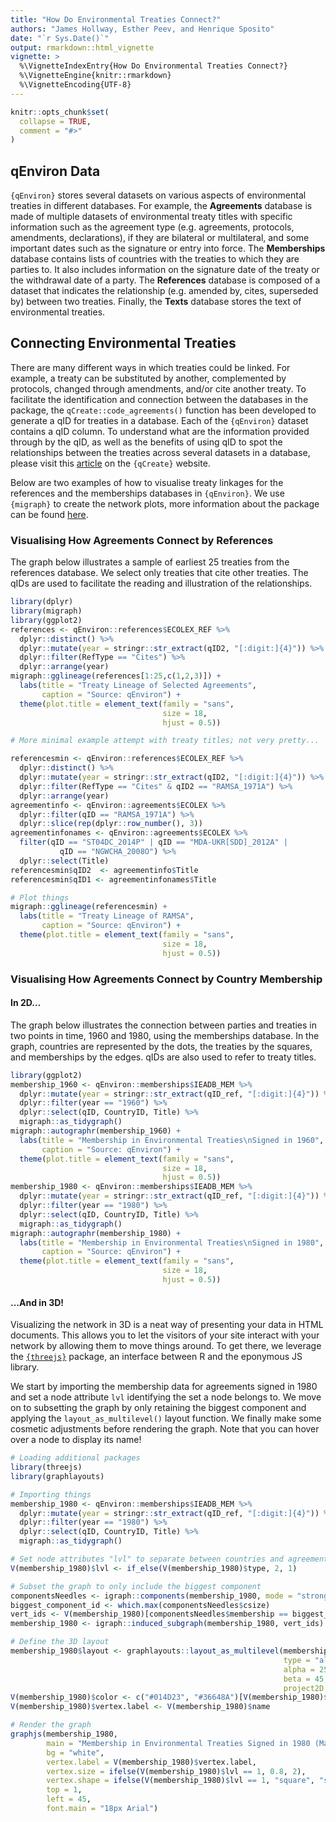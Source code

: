 ```yaml
---
title: "How Do Environmental Treaties Connect?"
authors: "James Hollway, Esther Peev, and Henrique Sposito"
date: "`r Sys.Date()`"
output: rmarkdown::html_vignette
vignette: >
  %\VignetteIndexEntry{How Do Environmental Treaties Connect?}
  %\VignetteEngine{knitr::rmarkdown}
  %\VignetteEncoding{UTF-8}
---
```


```r
knitr::opts_chunk$set(
  collapse = TRUE,
  comment = "#>"
)
```

## qEnviron Data

 `{qEnviron}` stores several datasets on various aspects of environmental treaties in different databases. For example, the **Agreements** database is made of multiple datasets of environmental treaty titles with specific information such as the agreement type (e.g. agreements, protocols, amendments, declarations), if they are bilateral or multilateral, and some important dates such as the signature or entry into force. The **Memberships** database contains lists of countries with the treaties to which they are parties to. It also includes information on the signature date of the treaty or the withdrawal date of a party. The **References** database is composed of a dataset that indicates the relationship (e.g. amended by, cites, superseded by) between two treaties. Finally, the **Texts** database stores the text of environmental treaties.

## Connecting Environmental Treaties

There are many different ways in which treaties could be linked. For example, a treaty can be substituted by another, complemented by protocols, changed through amendments, and/or cite another treaty. To facilitate the identification and connection between the databases in the package, the `qCreate::code_agreements()` function has been developed to generate a qID for treaties in a database. Each of the `{qEnviron}` dataset contains a qID column. To understand what are the information provided through by the qID, as well as the benefits of using qID to spot the relationships between the treaties across several datasets in a database, please visit this [article](https://globalgov.github.io/qCreate/articles/agreements.html) on the `{qCreate}` website.

Below are two examples of how to visualise treaty linkages for the references and the memberships databases in `{qEnviron}`. We use `{migraph}` to create the network plots, more information about the package can be found [here](https://snlab-ch.github.io/migraph/).

### Visualising How Agreements Connect by References

The graph below illustrates a sample of earliest 25 treaties from the references database. We select only treaties that cite other treaties. The qIDs are used to facilitate the reading and illustration of the relationships.

```r
library(dplyr)
library(migraph)
library(ggplot2)
references <- qEnviron::references$ECOLEX_REF %>% 
  dplyr::distinct() %>%
  dplyr::mutate(year = stringr::str_extract(qID2, "[:digit:]{4}")) %>%
  dplyr::filter(RefType == "Cites") %>%
  dplyr::arrange(year)
migraph::gglineage(references[1:25,c(1,2,3)]) +
  labs(title = "Treaty Lineage of Selected Agreements",
       caption = "Source: qEnviron") +
  theme(plot.title = element_text(family = "sans",
                                  size = 18,
                                  hjust = 0.5))

# More minimal example attempt with treaty titles; not very pretty...

referencesmin <- qEnviron::references$ECOLEX_REF %>% 
  dplyr::distinct() %>%
  dplyr::mutate(year = stringr::str_extract(qID2, "[:digit:]{4}")) %>%
  dplyr::filter(RefType == "Cites" & qID2 == "RAMSA_1971A") %>%
  dplyr::arrange(year)
agreementinfo <- qEnviron::agreements$ECOLEX %>%
  dplyr::filter(qID == "RAMSA_1971A") %>%
  dplyr::slice(rep(dplyr::row_number(), 3))
agreementinfonames <- qEnviron::agreements$ECOLEX %>%
  filter(qID == "ST04DC_2014P" | qID == "MDA-UKR[SDD]_2012A" |
           qID == "NGWCHA_2008O") %>%
  dplyr::select(Title)
referencesmin$qID2  <- agreementinfo$Title
referencesmin$qID1 <- agreementinfonames$Title

# Plot things
migraph::gglineage(referencesmin) +
  labs(title = "Treaty Lineage of RAMSA",
       caption = "Source: qEnviron") +
  theme(plot.title = element_text(family = "sans",
                                  size = 18,
                                  hjust = 0.5))
```

### Visualising How Agreements Connect by Country Membership

#### In 2D...

The graph below illustrates the connection between parties and treaties in two points in time, 1960 and 1980, using the memberships database. In the graph, countries are represented by the dots, the treaties by the squares, and memberships by the edges. qIDs are also used to refer to treaty titles.

```r
library(ggplot2)
membership_1960 <- qEnviron::memberships$IEADB_MEM %>%
  dplyr::mutate(year = stringr::str_extract(qID_ref, "[:digit:]{4}")) %>%
  dplyr::filter(year == "1960") %>%
  dplyr::select(qID, CountryID, Title) %>%
  migraph::as_tidygraph()
migraph::autographr(membership_1960) +
  labs(title = "Membership in Environmental Treaties\nSigned in 1960",
       caption = "Source: qEnviron") +
  theme(plot.title = element_text(family = "sans",
                                  size = 18,
                                  hjust = 0.5))
membership_1980 <- qEnviron::memberships$IEADB_MEM %>%
  dplyr::mutate(year = stringr::str_extract(qID_ref, "[:digit:]{4}")) %>%
  dplyr::filter(year == "1980") %>%
  dplyr::select(qID, CountryID, Title) %>%
  migraph::as_tidygraph()
migraph::autographr(membership_1980) +
  labs(title = "Membership in Environmental Treaties\nSigned in 1980",
       caption = "Source: qEnviron") +
  theme(plot.title = element_text(family = "sans",
                                  size = 18,
                                  hjust = 0.5))
```

#### ...And in 3D!

Visualizing the network in 3D is a neat way of presenting your data in HTML
documents. This allows you to let the visitors of your site interact with
your network by allowing them to move things around. To get there, we leverage
the [`{threejs}`](https://bwlewis.github.io/rthreejs/) package, an interface
between R and the eponymous JS library.

We start by importing the membership data for agreements signed in 1980 and
set a node attribute `lvl` identifying the set a node belongs to. We move on to
subsetting the graph by only retaining the biggest component and applying the
`layout_as_multilevel()` layout function. We finally make some cosmetic
adjustments before rendering the graph. Note that you can hover over a node
to display its name!

```r
# Loading additional packages
library(threejs)
library(graphlayouts)

# Importing things
membership_1980 <- qEnviron::memberships$IEADB_MEM %>%
  dplyr::mutate(year = stringr::str_extract(qID_ref, "[:digit:]{4}")) %>%
  dplyr::filter(year == "1980") %>%
  dplyr::select(qID, CountryID, Title) %>%
  migraph::as_tidygraph()

# Set node attributes "lvl" to separate between countries and agreements
V(membership_1980)$lvl <- if_else(V(membership_1980)$type, 2, 1)

# Subset the graph to only include the biggest component
componentsNeedles <- igraph::components(membership_1980, mode = "strong")
biggest_component_id <- which.max(componentsNeedles$csize)
vert_ids <- V(membership_1980)[componentsNeedles$membership == biggest_component_id]
membership_1980 <- igraph::induced_subgraph(membership_1980, vert_ids)

# Define the 3D layout
membership_1980$layout <- graphlayouts::layout_as_multilevel(membership_1980,
                                                             type = "all",
                                                             alpha = 25,
                                                             beta = 45,
                                                             project2D = FALSE)
V(membership_1980)$color <- c("#014D23", "#36648A")[V(membership_1980)$lvl]
V(membership_1980)$vertex.label <- V(membership_1980)$name

# Render the graph
graphjs(membership_1980,
        main = "Membership in Environmental Treaties Signed in 1980 (Main Component)",
        bg = "white",
        vertex.label = V(membership_1980)$vertex.label,
        vertex.size = ifelse(V(membership_1980)$lvl == 1, 0.8, 2),
        vertex.shape = ifelse(V(membership_1980)$lvl == 1, "square", "sphere"),
        top = 1,
        left = 45,
        font.main = "18px Arial")
```


